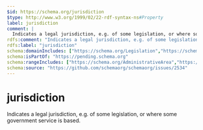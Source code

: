 ```yaml
---
$id: https://schema.org/jurisdiction
$type: http://www.w3.org/1999/02/22-rdf-syntax-ns#Property
label: jurisdiction
comment: |
  Indicates a legal jurisdiction, e.g. of some legislation, or where some government service is based.
rdfs:comment: "Indicates a legal jurisdiction, e.g. of some legislation, or where some government service is based."
rdfs:label: "jurisdiction"
schema:domainIncludes: ["https://schema.org/Legislation","https://schema.org/GovernmentService"]
schema:isPartOf: "https://pending.schema.org"
schema:rangeIncludes: ["https://schema.org/AdministrativeArea","https://schema.org/Text"]
schema:source: "https://github.com/schemaorg/schemaorg/issues/2534"
---
```


# jurisdiction

Indicates a legal jurisdiction, e.g. of some legislation, or where some government service is based.


